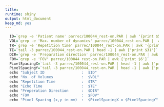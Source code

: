 ```yaml
---
title:
runtime: shiny
output: html_document
keep_md: yes
---
```


```r
  ID=`grep -e 'Patient name' parrec/100044_rest-on.PAR | awk '{print $5}'`
  VOL=`grep -e 'Max. number of dynamics' parrec/100044_rest-on.PAR |  awk '{print $7}'`
  TR=`grep -e 'Repetition time' parrec/100044_rest-on.PAR | awk '{print $6}'`
  TE=`tail -3 parrec/100044_rest-on.PAR | head -1 | awk {'print $31'}`
  DIR=`grep -e 'Preparation direction' parrec/100044_rest-on.PAR | awk {'print $5'}`
  FOV=`grep -e 'FOV' parrec/100044_rest-on.PAR | awk {'print $6'}`
  PixelSpacingX=`tail -3 parrec/100044_rest-on.PAR | head -1 | awk {'print $29'}`
  PixelSpacingY=`tail -3 parrec/100044_rest-on.PAR | head -1 | awk {'print $30'}`
  echo "Subject ID                 :  $ID"
  echo "No. of Volumes             :  $VOL"
  echo "Repetition Time            :  $TR"
  echo "Echo Time                  :  $TE"
  echo "Preperation Direction      :  $DIR"
  echo "FOV                        :  $FOV"
  echo "Pixel Spacing (x,y in mm)  :  $PixelSpacingX x $PixelSpacingY"
```
